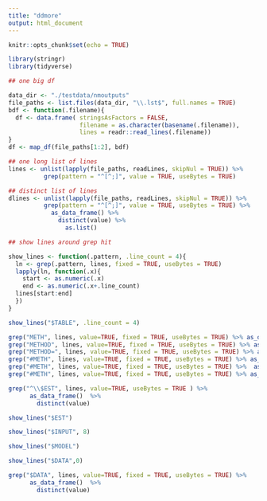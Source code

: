 ```yaml
---
title: "ddmore"
output: html_document
---
```


```r
knitr::opts_chunk$set(echo = TRUE)
```

```r
library(stringr)
library(tidyverse)
```


```r
## one big df

data_dir <- "./testdata/nmoutputs"
file_paths <- list.files(data_dir, "\\.lst$", full.names = TRUE)
bdf <- function(.filename){
  df <- data.frame( stringsAsFactors = FALSE,
                    filename = as.character(basename(.filename)),  
                    lines = readr::read_lines(.filename)) 
}
df <- map_df(file_paths[1:2], bdf)

```



```r
## one long list of lines
lines <- unlist(lapply(file_paths, readLines, skipNul = TRUE)) %>% 
          grep(pattern = "^[^;]", value = TRUE, useBytes = TRUE) 
```


```r
## distinct list of lines
dlines <- unlist(lapply(file_paths, readLines, skipNul = TRUE)) %>% 
          grep(pattern = "^[^;]", value = TRUE, useBytes = TRUE) %>% 
            as_data_frame() %>% 
              distinct(value) %>% 
                as.list()
```

```r
## show lines around grep hit

show_lines <- function(.pattern, .line_count = 4){
  ln <- grep(.pattern, lines, fixed = TRUE, useBytes = TRUE)
  lapply(ln, function(.x){
    start <- as.numeric(.x)
    end <- as.numeric(.x+.line_count)
  lines[start:end]
  })
}

show_lines("$TABLE", .line_count = 4)

```


```r
grep("METH", lines, value=TRUE, fixed = TRUE, useBytes = TRUE) %>% as_data_frame()  %>%  distinct(value)
grep("METHOD", lines, value=TRUE, fixed = TRUE, useBytes = TRUE) %>% as_data_frame()  %>%  distinct(value)
grep("METHOD=", lines, value=TRUE, fixed = TRUE, useBytes = TRUE) %>% as_data_frame()  %>%  distinct(value)
grep("#METH", lines, value=TRUE, fixed = TRUE, useBytes = TRUE) %>% as_data_frame()  %>%  distinct(value)
grep("#METH", lines, value=TRUE, fixed = TRUE, useBytes = TRUE) %>%  as_data_frame() %>% count()
grep("#METH", lines, value=TRUE, fixed = TRUE, useBytes = TRUE) %>% as_data_frame()  %>%  distinct(value)
```


```r
grep("^\\$EST", lines, value=TRUE, useBytes = TRUE ) %>% 
      as_data_frame()  %>%  
        distinct(value)
```


```r
show_lines("$EST")
```

```r
show_lines("$INPUT", 8)
```


```r
show_lines("$MODEL")
```


```r
show_lines("$DATA",0)

grep("$DATA", lines, value=TRUE, fixed = TRUE, useBytes = TRUE) %>% 
      as_data_frame()  %>%  
        distinct(value)
```



